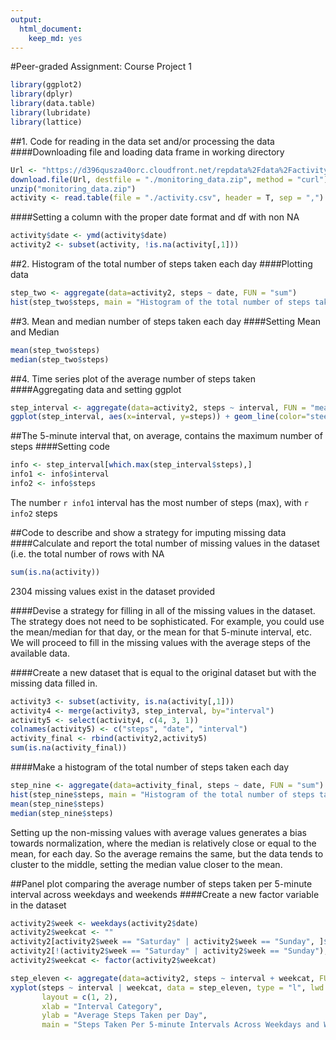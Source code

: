 ```yaml
---
output: 
  html_document: 
    keep_md: yes
---
```

#Peer-graded Assignment: Course Project 1

```r
library(ggplot2)
library(dplyr)
library(data.table)
library(lubridate)
library(lattice)
```


##1. Code for reading in the data set and/or processing the data
####Downloading file and loading data frame in working directory
```r
Url <- "https://d396qusza40orc.cloudfront.net/repdata%2Fdata%2Factivity.zip"
download.file(Url, destfile = "./monitoring_data.zip", method = "curl")
unzip("monitoring_data.zip")
activity <- read.table(file = "./activity.csv", header = T, sep = ",")
```


####Setting a column with the proper date format and df with non NA
```r
activity$date <- ymd(activity$date)
activity2 <- subset(activity, !is.na(activity[,1]))
```


##2. Histogram of the total number of steps taken each day
####Plotting data
```r
step_two <- aggregate(data=activity2, steps ~ date, FUN = "sum")
hist(step_two$steps, main = "Histogram of the total number of steps taken each day", col="steelblue", xlab="Number of Steps", breaks=20)
```


##3. Mean and median number of steps taken each day
####Setting Mean and Median
```r
mean(step_two$steps)
median(step_two$steps)
```


##4. Time series plot of the average number of steps taken
####Aggregating data and setting ggplot
```r
step_interval <- aggregate(data=activity2, steps ~ interval, FUN = "mean")
ggplot(step_interval, aes(x=interval, y=steps)) + geom_line(color="steelblue", size=0.5) + labs(title="Time series plot of the average number of steps taken", x="Set Interval", y="Avg. Number of Steps") + theme_minimal()
```


##The 5-minute interval that, on average, contains the maximum number of steps
####Setting code
```r
info <- step_interval[which.max(step_interval$steps),]
info1 <- info$interval
info2 <- info$steps
```
The number `r info1` interval has the most number of steps (max), with
`r info2` steps


##Code to describe and show a strategy for imputing missing data
####Calculate and report the total number of missing values in the dataset (i.e. the total number of rows with NA
```r
sum(is.na(activity))
```
2304 missing values exist in the dataset provided

####Devise a strategy for filling in all of the missing values in the dataset. The strategy does not need to be sophisticated. For example, you could use the mean/median for that day, or the mean for that 5-minute interval, etc.
We will proceed to fill in the missing values with the average steps of the available data. 

####Create a new dataset that is equal to the original dataset but with the missing data filled in.
```r
activity3 <- subset(activity, is.na(activity[,1]))
activity4 <- merge(activity3, step_interval, by="interval")
activity5 <- select(activity4, c(4, 3, 1))
colnames(activity5) <- c("steps", "date", "interval")
activity_final <- rbind(activity2,activity5)
sum(is.na(activity_final))
```

####Make a histogram of the total number of steps taken each day
```r
step_nine <- aggregate(data=activity_final, steps ~ date, FUN = "sum")
hist(step_nine$steps, main = "Histogram of the total number of steps taken each day", col="steelblue", xlab="Number of Steps", breaks=20)
mean(step_nine$steps)
median(step_nine$steps)
```
Setting up the non-missing values with average values generates a bias towards normalization, where the median is relatively close or equal to the mean, for each day. So the average remains the same, but the data tends to cluster to the middle, setting the median value closer to the mean.


##Panel plot comparing the average number of steps taken per 5-minute interval across weekdays and weekends
####Create a new factor variable in the dataset
```r
activity2$week <- weekdays(activity2$date)
activity2$weekcat <- ""
activity2[activity2$week == "Saturday" | activity2$week == "Sunday", ]$weekcat <- "weekend"
activity2[!(activity2$week == "Saturday" | activity2$week == "Sunday"), ]$weekcat <- "weekday"
activity2$weekcat <- factor(activity2$weekcat)
```

```r
step_eleven <- aggregate(data=activity2, steps ~ interval + weekcat, FUN=mean)
xyplot(steps ~ interval | weekcat, data = step_eleven, type = "l", lwd = 2,
       layout = c(1, 2), 
       xlab = "Interval Category", 
       ylab = "Average Steps Taken per Day",
       main = "Steps Taken Per 5-minute Intervals Across Weekdays and Weekends")
```

